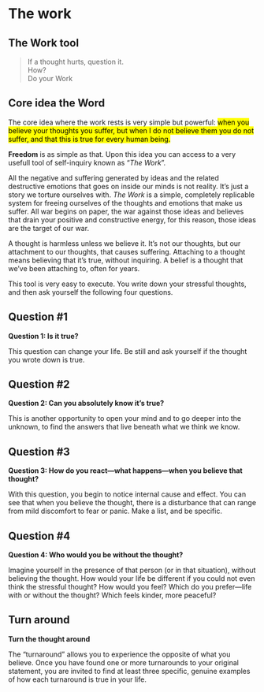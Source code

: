 
# The work

## The Work tool


>If a thought hurts, question it.  
>How?  
>Do your Work  

::: {.callout-note}
## Core idea the Word
The core idea where the work rests is very simple but powerful: <mark>when you believe your thoughts you suffer, but when I do not believe them you do not suffer, and that this is true for every human being.<mark>

**Freedom** is as simple as that. Upon this idea you can access to a very usefull tool of self-inquiry known as “*The Work*”.
:::


All the negative and suffering generated by ideas and the related destructive emotions that goes on inside our minds is not reality. It’s just a story we torture ourselves with. *The Work* is a simple, completely replicable system for freeing ourselves of the thoughts and emotions that make us suffer. All war begins on paper, the war against those ideas and believes that drain your positive and constructive energy, for this reason, those ideas are the target of our war. 

A thought is harmless unless we believe it. It’s not our thoughts, but our attachment to our thoughts, that causes suffering. Attaching to a thought means believing that it’s true, without inquiring. A belief is a thought that we’ve been attaching to, often for years.

This tool is very easy to execute. You write down your stressful thoughts, and then ask yourself the following four questions.

## Question #1

**Question 1: Is it true?**

This question can change your life. Be still and ask yourself if the thought you wrote down is true.


## Question #2

**Question 2: Can you absolutely know it’s true?**

This is another opportunity to open your mind and to go deeper into the unknown, to find the answers that live beneath what we think we know.

## Question #3

**Question 3: How do you react—what happens—when you believe that thought?**

With this question, you begin to notice internal cause and effect. You can see that when you believe the thought, there is a disturbance that can range from mild discomfort to fear or panic. Make a list, and be specific.

## Question #4

**Question 4: Who would you be without the thought?**

Imagine yourself in the presence of that person (or in that situation), without believing the thought. How would your life be different if you could not even think the stressful thought? How would you feel? Which do you prefer—life with or without the thought? Which feels kinder, more peaceful?

## Turn around

**Turn the thought around**

The “turnaround” allows you to experience the opposite of what you believe. Once you have found one or more turnarounds to your original statement, you are invited to find at least three specific, genuine examples of how each turnaround is true in your life.


[^1]: [](){.external}
[^2]: [](){.external}